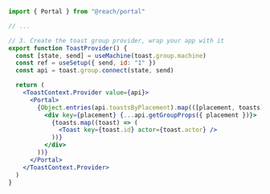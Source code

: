 ```jsx {1,13,21}
import { Portal } from "@reach/portal"

// ...

// 3. Create the toast group provider, wrap your app with it
export function ToastProvider() {
  const [state, send] = useMachine(toast.group.machine)
  const ref = useSetup({ send, id: "1" })
  const api = toast.group.connect(state, send)

  return (
    <ToastContext.Provider value={api}>
      <Portal>
        {Object.entries(api.toastsByPlacement).map(([placement, toasts]) => (
          <div key={placement} {...api.getGroupProps({ placement })}>
            {toasts.map((toast) => (
              <Toast key={toast.id} actor={toast.actor} />
            ))}
          </div>
        ))}
      </Portal>
    </ToastContext.Provider>
  )
}
```
